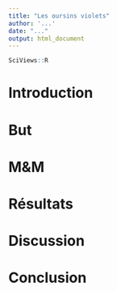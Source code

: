 ```yaml
---
title: "Les oursins violets"
author: '...'
date: "..."
output: html_document
---
```


```r
SciViews::R
```

# Introduction

<!---
Présentez les organismes de cette étude. Vous devez être synthétique entre 5 et 10 phrases.
--->

# But

<!---
Présentez votre but.Vous devez être synthétique entre 2 et 5 phrases. 

Un lecteur doit être capable de comprendre l'intérêt de votre travail après avoir lu l'introduction et le but.
--->

# M&M

<!---
Présentez les outils informatiques que vous utilisez. Soyez précis
--->

# Résultats

<!---
Cette section doit proposer des graphiques, tableaux et analyses qui proviennent du notebook de ce projet et que vous considérez comme pertinent pour répondre à la question que vous vous posez.
--->

# Discussion 

<!---
Cette section doit proposer une interprétation biologique des résultats que vous avez sélectionnés pour votre rapport.
--->

# Conclusion

<!---
Proposez une conclusion à votre travail de maximum 5 phrases.
--->
